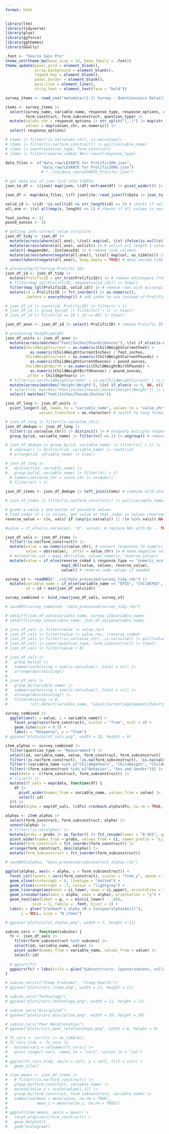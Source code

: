 ```yaml
---
format: html
---
```


```r
library(ltm)
library(tidyverse)
library(glue)
library(ggforce)
library(ggthemes)
library(GGally)

.font <- "Source Sans Pro"
theme_set(theme_bw(base_size = 14, base_family = .font))
theme_update(panel.grid = element_blank(),
             strip.background = element_blank(),
             legend.key = element_blank(),
             panel.border = element_blank(),
             axis.line = element_line(),
             strip.text = element_text(face = "bold"))
```

```r
survey_items <- read_csv("metadata/(2.1) Survey - Questionnaire Details - Caregiver Forms.csv")

items <- survey_items |>
  select(survey_name, variable_name, response_type, response_options, reverse_coded,
         form_construct, form_subconstruct, question_type) |>
  mutate(values_chr = response_options |> str_split("[,-]") |> map(str_trim),
         values = map(values_chr, as.numeric)) |>
  select(-response_options)

# items |> filter(!is.na(values_chr), is.na(values))
# items |> filter(is.na(form_construct)) |> pull(variable_name)
# items |> count(question_type, form_construct)
# items |> filter(reverse_coded) ##|> count(response_type)
```

```r
data_files <- c("data_raw/LEVANTE for Prolific200.json",
                "data_raw/LEVANTE for Prolific200b.json")
                # "../v2/data_raw/LEVANTE_Prolific.json")

# get data out of json list into tibble
json_to_df <- \(json) map(json, \(df) enframe(df) |> pivot_wider()) |> list_rbind()

json_df <- map(data_files, \(f) jsonlite::read_json(f)$Data |> json_to_df()) |> bind_rows()
```

```r
valid_id <- \(id) !is.null(id) && str_length(id) == 24 # checks if valid prolific ID
all_one <- \(x) all(map(x, length) <= 1) # checks if all values in vector are length 0 or 1

foot_inches <- 12
pound_ounces <- 16

# getting into correct value structure
json_df_tidy <- json_df |>
  mutate(across(where(all_one), \(col) map(col, \(v) ifelse(is.null(v), NA, v)))) |> # replace NULL with NA
  mutate(across(where(all_one), unlist)) |> # unlist all length 1 columns
  select(-HappendAt, -InstanceId) |> # remove junk columns
  mutate(across(where(negate(all_one)), \(col) map(col, as_tibble))) |> # turn list columns into tibbles
  unnest(where(negate(all_one)), keep_empty = TRUE) # move nested tibble columns into top-level columns

# processing/filtering Prolific IDs
json_df_id <- json_df_tidy |>
  mutate(ProlificID = str_trim(ProlificID)) |> # remove whitespace from ProlificID
  # filter(map_lgl(ProlificID, negate(valid_id))) |> View()
  filter(map_lgl(ProlificID, valid_id)) |> # remove rows with missing/invalid ProlificID (from test data)
  mutate(id = ProlificID |> fct_inorder() |> as.numeric(),
         .before = everything()) # add index to use instead of ProlificID

# json_df_id |> count(id, ProlificID) |> filter(n > 1)
# json_df_id |> group_by(id) |> filter(n() > 1) |> View()
# json_df_id |> filter(id == 18 | id == 88) |> View()

json_df_anon <- json_df_id |> select(-ProlificID) # remove Prolific ID

# processing height/weight
json_df_units <- json_df_anon |>
  mutate(across(matches("Feet|Inches|Pounds|Ounces"), \(v) if_else(is.na(v), 0, v))) |>
  mutate(ChildHeightCurrent = as.numeric(ChildHeightCurrentFeet) +
           as.numeric(ChildHeightCurrentInches) / foot_inches,
         ChildWeightCurrent = as.numeric(ChildWeightCurrentPounds) +
           as.numeric(ChildWeightCurrentOunces) / pound_ounces,
         ChildWeightBirth = as.numeric(ChildWeightBirthPounds) +
           as.numeric(ChildWeightBirthOunces) / pound_ounces,
         .after = ChildAgeYears) |>
  # filter(is.na(ChildHeightCurrent) | is.na(ChildWeightCurrent) | is.na(ChildWeightBirth))
  mutate(across(matches("Height|Weight"), \(v) if_else(v == 0, NA, v))) |>
  # select(id, matches("Feet|Inches|Pounds|Ounces|Height|Weight")) |> View()
  select(-matches("Feet|Inches|Pounds|Ounces"))
```

```r
json_df_long <- json_df_units |>
  pivot_longer(-id, names_to = "variable_name", values_to = "value_chr",
               values_transform = as.character) # switch to long format

# json_df_long |> filter(is.na(value_chr))
json_df_dedupe <- json_df_long |>
  filter(!is.na(value_chr)) |> distinct() |> # uniquefy multiple responses
  group_by(id, variable_name) |> filter(n() == 1) |> ungroup() # remove questions with multiple different responses

# json_df_dedupe |> group_by(id, variable_name) |> filter(n() > 1) |>
  # ungroup() |> distinct(id, variable_name) |> count(id)
  # arrange(id, variable_name) |> View()

# json_df_long |>
#   distinct(id, variable_name) |>
#   group_by(id, variable_name) |> filter(n() > 1)
  # summarise(value_chr = value_chr |> unique())
  # filter(n() > 1)
  
json_df_items <- json_df_dedupe |> left_join(items) # combine with item metadata

# json_df_items |> filter(is.na(form_construct)) |> pull(variable_name) |> unique()

# given a value v and vector of possible values
# find index of v in values, get value at that index in values reversed
reverse_value <- \(v, vals) if (any(is.na(vals)) || !(v %in% vals)) NA else rev(vals)[which(vals == v)]

#value = if_else(is.na(value), "0", value), # replace NAs with 0s -- TODO whether this is always right

json_df_vals <- json_df_items |>
  filter(!is.na(form_construct)) |>
  mutate(value = as.numeric(value_chr), # convert responses to numeric
         value = abs(value), .after = value_chr) |> # make negative vals positive
  # mutate(rev_val = map2_dbl(value, values_numeric, reverse_value))
  mutate(value = if_else(reverse_coded & response_type == "numeric_scale",
                         map2_dbl(value, values, reverse_value),
                         value)) # reverse code values if needed

survey_v2 <- readRDS("../v2/data_processed/survey_tidy.rds") |>
  mutate(variable_name = if_else(variable_name == "EFQ5", "ChildEFQ5", variable_name),
         id = id + max(json_df_vals$id))

survey_combined <- bind_rows(json_df_vals, survey_v2)

# saveRDS(survey_combined, "data_processed/survey_tidy.rds")

# setdiff(json_df_vals$variable_name, survey_v2$variable_name)
# setdiff(survey_v2$variable_name, json_df_vals$variable_name)

# json_df_vals |> filter(value != value_rev)
# json_df_vals |> filter(value != value_rev, !reverse_coded)
# json_df_vals |> filter(!is.na(value_chr), is.na(value)) |> pull(value_chr) # check that all numbers were converted to numeric
# json_df_vals |> count(question_type, form_subconstruct) |> View()
# json_df_vals |> filter(value < 0)

# json_df_vals |>
#   group_by(id) |>
#   summarise(missing = sum(is.na(value)), total = n()) |>
#   arrange(desc(missing))
# 
# json_df_vals |>
#   group_by(variable_name) |>
#   summarise(missing = sum(is.na(value)), total = n()) |>
#   arrange(desc(missing)) |>
#   filter(missing != 0,
#          !str_detect(variable_name, "Level|Current|Age|Amount|Puberty|Exp|HomeHOME24"))
```

```r
survey_combined |>
  ggplot(aes(x = value, y = variable_name)) +
    facet_wrap(vars(form_construct), scales = "free", ncol = 4) +
    geom_sina(size = 0.5) +
    labs(x = "Response", y = "Item")
# ggsave("plots/pilot_vals.png", width = 16, height = 9)
```

```r
item_alphas <- survey_combined |>
  filter(question_type == "Measurement") |>
  select(id, variable_name, value, form_construct, form_subconstruct) |>
  filter(!is.na(form_construct), !is.na(form_subconstruct), !is.na(value)) |>
  filter(!(variable_name %in% c("ChildAgeYears", "ChildHeight", "ChildWeight"))) |>
  filter(!(form_subconstruct %in% c("Behavior", "Sex and Gender"))) |>
  nest(data = -c(form_construct, form_subconstruct)) |>
  # slice(7) |>
  mutate(df_vals = map(data, function(df) {
    df |>
      pivot_wider(names_from = variable_name, values_from = value) |>
      select(-id)
  })) |>
  mutate(alpha = map(df_vals, \(dfv) cronbach.alpha(dfv, na.rm = TRUE, CI = TRUE) |> unclass() |> as_tibble()))

alphas <- item_alphas |>
  select(form_construct, form_subconstruct, alpha) |>
  unnest(alpha) |>
  # filter(!is.na(alpha)) |>
  mutate(probs = probs |> as_factor() |> fct_recode(lower = "0.025", upper = "0.975")) |>
  pivot_wider(names_from = probs, values_from = ci, names_prefix = "ci_") |>
  mutate(form_construct = fct_inorder(form_construct)) |>
  arrange(form_construct, desc(alpha)) |>
  mutate(form_subconstruct = fct_inorder(form_subconstruct))

# saveRDS(alphas, "data_processed/subconstruct_alphas.rds")

ggplot(alphas, aes(x = alpha, y = form_subconstruct)) +
  facet_col(facets = vars(form_construct), scales = "free_y", space = "free") +
  geom_vline(xintercept = 0, linetype = "dotted") +
  geom_vline(xintercept = .7, colour = "lightgrey") +
  geom_linerange(aes(xmin = ci_lower, xmax = ci_upper), orientation = "y", colour = "grey") +
  geom_crossbar(aes(xmin = alpha, xmax = alpha), orientation = "y") +
  geom_text(aes(label = p, x = min(ci_lower) - .05),
            size = 3, family = .font, hjust = 1) +
  labs(x = glue("Cronbach's alpha (N = {unique(alphas$n)})"),
       y = NULL, size = "N items")

# ggsave("plots/pilot_alphas.png", width = 7, height = 11)
```

```r
subcon_cors <- function(subcons) {
  fc <- json_df_vals |>
    filter(form_subconstruct %in% subcons) |>
    select(id, variable_name, value) |>
    pivot_wider(names_from = variable_name, values_from = value) |>
    select(-id)
  
  # ggcorr(fc)
  ggpairs(fc) + labs(title = glue("Subconstructs: {paste(subcons, collapse = ', ')}"))
}

# subcon_cors(c("Sleep Problems", "Sleep Health"))
# ggsave("plots/cors_sleep.png", width = 11, height = 11)

# subcon_cors("Technology")
# ggsave("plots/cors_technology.png", width = 11, height = 11)

# subcon_cors("Discipline")
# ggsave("plots/cors_discipline.png", width = 20, height = 20)

# subcon_cors("Peer Relationships")
# ggsave("plots/cors_peer_relationships.png", width = 6, height = 6)

# fc_cors <- cor(fc) |> as_tibble()
# fc_cors_tidy <- fc_cors |>
#   mutate(var1 = colnames(fc_cors)) |>
#   pivot_longer(-var1, names_to = "var2", values_to = "cor")
# 
# ggplot(fc_cors_tidy, aes(x = var1, y = var2, fill = cor)) +
#   geom_tile()

# item_means <- json_df_items |>
#   # filter(!is.na(form_construct)) |>
#   group_by(form_construct, variable_name) |>
#   mutate(value_z = scale(value)[,1]) |>
#   group_by(form_construct, form_subconstruct, variable_name) |>
#   summarise(mean = mean(value, na.rm = TRUE),
#             mean_z = mean(value_z, na.rm = TRUE))
# 
# ggplot(item_means, aes(x = mean)) +
#   facet_wrap(vars(form_construct)) +
#   geom_dotplot()
#   geom_histogram()
```
